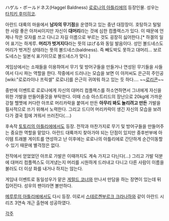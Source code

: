 ハゲル・ボールドネス(Haggel Baldness)
[[로로나의 아틀리에]]의 등장인물. 성우는 [[타치키 후미히코]].

아란드 대륙의 마을에서 '''남자의 무기점'''을 운영하고 있는 중년 대장장이. 호탕하고 털털한 사람 좋은 아저씨이지만 자신이 '''대머리'''라는 것에 심한 컴플렉스가 있다. 이 때문에 언제나 작은 모자를 쓰고 다니고 자길 이름으로 부르는 것도 굉장히 싫어한다.[* 하겔의 일어 표기는 하게루. '''머리가 벗겨지다'''라는 뜻의 はげる와 동일 발음이다. 성인 볼드네스도 머리가 벗겨진 상태라는 뜻의 볼드네스(baldness). 즉 빼도박도 못하고 대머리... 보르도네스는 일본식 표기이므로 볼드네스가 맞다.]

게임상에서는 소재들을 이용하여서 무기 및 방어구들을 만들거나 연성된 무기들을 사들여서 다시 파는 역할을 한다. 작중에서 드러나는 모습을 보면 이 아저씨도 은근히 주인공 [wiki:"로로라이나 프릭셀" 로로나]를 은근히 귀여워 하고 있는 듯 하다.... ~~[[로리콘]]~~

중반에 이벤트로 로로나에게 자신의 대머리 컴플렉스를 하소연하면서 그녀에게 자신을 위한 가발을 만들어줄것을 부탁한다. 이때 스승 아스트리드의 장난으로 20kg에 가까운 강철 헬멧에 커다란 아프로 머리카락을 붙여서 만든 '''아무리 봐도 놀리려고 만든''' 가발을 필사적으로 쓰기 위해서 노력한다. 그리고 드디어 머리카락이 생긴 자신의 모습을 보려다가 결국 힘에 겨워서 쓰러진다(....) 

후속작 [[토토리의 아틀리에]]에서도 등장. 전작과 마찬가지로 무기 및 방어구들을 만들어주는 중요한 역할을 맡았다. 아란드 대륙까지 찾아가야 되는 단점이 있지만 중후반부에 아이템 트래블 게이트를 연성하고 난 이후에는 로로나의 아틀리에로 간단하게 순간이동할 수 있기 때문에 별걱정은 없다.

전작에서 얻었었던 아프로 가발은 이때까지도 계속 가지고 다닌다(...) 그리고 가발 덕분에 대머리 컴플렉스도 이겨냈는지 머리를 시원하게 드러내고 다니고 다른 사람이 이름을 불러도 더 이상 화를 내거나 하지는 않는다.

게임내 이벤트로 동일성우가 맡은 [[게럴드 코너]]와 만나서 만담을 하는 장면이 있는데 뒤집어진다. 성우의 팬이라면 볼만하다.

[[메루루의 아틀리에]]에서도 다시 등장. 이로서 [[스테르켄부르크 크라나하]]와 같이 아란드 시리즈 3연속 개근 출현에 성공하였다.

[[각주]]
